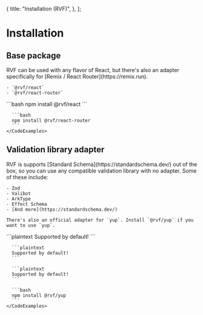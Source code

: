   {
    title: "Installation (RVF)",
  },
];

# Installation

## Base package

<Row>
  <Col>
    RVF can be used with any flavor of React, but there's also an adapter specifically for [Remix / React Router](https://remix.run).

    - `@rvf/react`
    - `@rvf/react-router`

  </Col>

  <Col>
    <CodeExamples title="Install base package" tabs={["Vanilla React", "React Router"]}>
      ```bash
      npm install @rvf/react
      ```

      ```bash
      npm install @rvf/react-router
      ```
    </CodeExamples>

  </Col>

</Row>

## Validation library adapter

<Row>
  <Col>
    RVF is supports [Standard Schema](https://standardschema.dev/) out of the box,
    so you can use any compatible validation library with no adapter.
    Some of these include:

    - Zod
    - Valibot
    - ArkType
    - Effect Schema
    - [And more](https://standardschema.dev/)

    There's also an official adapter for `yup`. Install `@rvf/yup` if you want to use `yup`.

  </Col>

  <Col>
    <CodeExamples title="Install validation adapter" tabs={["Zod", "Valibot", "ArkType", "Yup"]}>
      ```plaintext
      Supported by default!
      ```

      ```plaintext
      Supported by default!
      ```

      ```plaintext
      Supported by default!
      ```

      ```bash
      npm install @rvf/yup
      ```
    </CodeExamples>

  </Col>
</Row>
